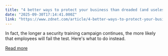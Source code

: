 ```yaml
---
title: "4 better ways to protect your business than dreaded (and useless) anti-phishing training"
date: "2025-09-30T17:14:41.000Z"
link: "https://www.zdnet.com/article/4-better-ways-to-protect-your-business-than-dreaded-and-useless-anti-phishing-training/"
---
```


In fact, the longer a security training campaign continues, the more likely that employees will fail the test. Here's what to do instead.

[Read more](https://www.zdnet.com/article/4-better-ways-to-protect-your-business-than-dreaded-and-useless-anti-phishing-training/)
